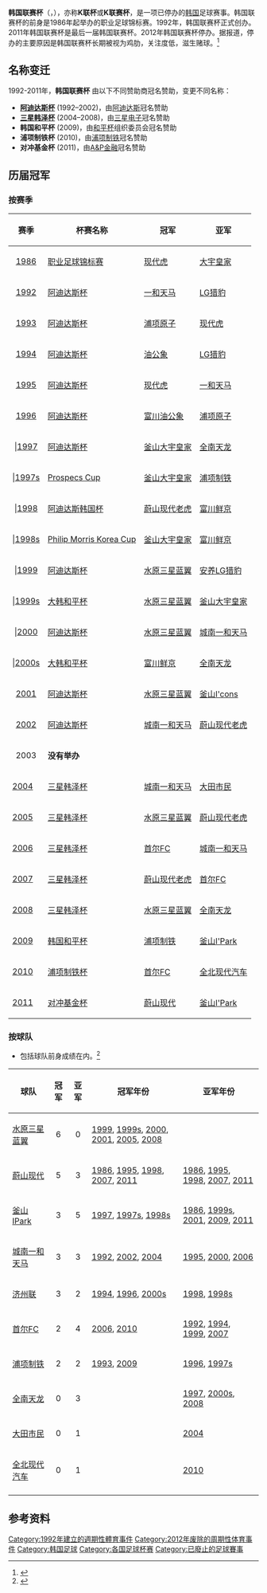 {{noteTA
|G1=KLeague
|G2=足球
}}
{{infobox football tournament
| name                 = 韩国联赛杯
| logo                 = 
| caption              = 
| founded              = 1992
| abolished            = 2012
| region               = {{flagicon|KOR}} [[韩国|韩国]]
| number of teams      = 16
| current champions    = [[蔚山现代|蔚山现代]] (2011)
| most titles          = 
| most successful club = [[水原三星蓝翼|水原三星蓝翼]]<br/>(6次)
| broadcasters         = 
| motto                = 
| website              = 
| current              = [[2011年韩国联赛杯|2011年韩国联赛杯]]
}}

'''韩国联赛杯'''（{{lang-ko|'''리그컵'''}}，{{lang-en|'''League Cup'''}}），亦称'''K联杯'''或'''K联赛杯'''，是一项已停办的[[韩国|韩国]]足球赛事。韩国联赛杯的前身是1986年起举办的职业足球锦标赛。1992年，韩国联赛杯正式创办。2011年韩国联赛杯是最后一届韩国联赛杯。2012年韩国联赛杯停办。据报道，停办的主要原因是韩国联赛杯长期被视为鸡肋，关注度低，滋生赌球。<ref>{{cite news|title=韩国防赌球频出奇招 新赛季停办重灾区联赛杯|url=http://sports.qq.com/a/20120228/000546.htm|accessdate=2013-10-05|newspaper=腾讯体育|date=2012-02-28}}</ref>

==名称变迁==
1992-2011年，'''韩国联赛杯''' 由以下不同赞助商冠名赞助，变更不同名称：
* '''[[阿迪达斯杯|阿迪达斯杯]]''' (1992–2002)，由[[阿迪达斯|阿迪达斯]]冠名赞助
* '''[[三星韩泽杯|三星韩泽杯]]''' (2004–2008)，由[[三星电子|三星电子]]冠名赞助
* '''韩国和平杯''' (2009)，由[[和平杯|和平杯]]组织委员会冠名赞助
* '''浦项制铁杯''' (2010)，由[[浦项制铁|浦项制铁]]冠名赞助
* '''对冲基金杯''' (2011)，由[[A&P金融|A&P金融]]冠名赞助

==历届冠军==
===按赛季===
{| class="wikitable" style="text-align:center;" 
|- 
!赛季!!杯赛名称!!冠军!!亚军
|-
!<CENTER>[[1986_Professional_Football_Championship|1986]]
|[[Professional_Football_Championship_(Korea)|职业足球锦标赛]]||align=left|[[蔚山现代|现代虎]]||align=left|[[釜山偶像|大宇皇家]]
|-
!<center>[[1992_Korean_League_Cup|1992]]
|[[阿迪达斯杯|阿迪达斯杯]]||align=left|[[城南FC|一和天马]]||align=left|[[LG猎豹|LG猎豹]]
|-
!<center>[[1993_Korean_League_Cup|1993]]
|[[阿迪达斯杯|阿迪达斯杯]]||align=left|[[浦项制铁|浦项原子]]||align=left|[[蔚山现代|现代虎]]
|-
!<center>[[1994_Korean_League_Cup|1994]]
|[[阿迪达斯杯|阿迪达斯杯]]||align=left|[[济州联|油公象]]||align=left|[[LG猎豹|LG猎豹]]
|-
!<center>[[1995_Korean_League_Cup|1995]]
|[[阿迪达斯杯|阿迪达斯杯]]||align=left|[[蔚山现代|现代虎]]||align=left|[[城南FC|一和天马]]
|-
!<center>[[1996_Korean_League_Cup|1996]]
|[[阿迪达斯杯|阿迪达斯杯]]||align=left|[[济州联|富川油公象]]||align=left|[[浦项制铁|浦项原子]]
|-
!<center>|[[1997_Korean_League_Cup|1997]]
|[[阿迪达斯杯|阿迪达斯杯]]||align=left|[[釜山大宇皇家|釜山大宇皇家]]||align=left|[[全南天龙|全南天龙]]
|-
!<center>|[[1997_Korean_League_Cup_(Supplementary_Cup)|1997s]]
|[[Korean_League_Cup_(Supplementary_Cup)|Prospecs Cup]]||align=left|[[釜山大宇皇家|釜山大宇皇家]]||align=left|[[浦项制铁|浦项制铁]]
|-
!<center>|[[1998_Korean_League_Cup|1998]]
|[[阿迪达斯杯|阿迪达斯韩国杯]]||align=left|[[蔚山现代老虎|蔚山现代老虎]]||align=left|[[济州联|富川鲜京]]
|-
!<center>|[[1998_Korean_League_Cup_(Supplementary_Cup)|1998s]]
|[[Korean_League_Cup_(Supplementary_Cup)|Philip Morris Korea Cup]]||align=left|[[釜山大宇皇家|釜山大宇皇家]]||align=left|[[济州联|富川鲜京]]
|-
!<center>|[[1999_Korean_League_Cup|1999]]
|[[阿迪达斯杯|阿迪达斯杯]]||align=left|[[水原三星蓝翼|水原三星蓝翼]]||align=left|[[安养LG猎豹|安养LG猎豹]]
|-
!<center>|[[1999_Korean_League_Cup_(Supplementary_Cup)|1999s]]
|[[Korean_League_Cup_(Supplementary_Cup)|大韩和平杯]]||align=left|[[水原三星蓝翼|水原三星蓝翼]]||align=left|[[釜山大宇皇家|釜山大宇皇家]]
|-
!<center>|[[2000_Korean_League_Cup|2000]]
|[[阿迪达斯杯|阿迪达斯杯]]||align=left|[[水原三星蓝翼|水原三星蓝翼]]||align=left|[[城南一和天马|城南一和天马]]
|-
!<center>|[[2000_Korean_League_Cup_(Supplementary_Cup)|2000s]] 
|[[Korean_League_Cup_(Supplementary_Cup)|大韩和平杯]]||align=left|[[济州联|富川鲜京]]||align=left|[[全南天龙|全南天龙]]
|-
!<center>[[2001_Korean_League_Cup|2001]]
|[[阿迪达斯杯|阿迪达斯杯]]||align=left|[[水原三星蓝翼|水原三星蓝翼]]||align=left|[[釜山偶像|釜山I'cons]]
|-
!<center>[[2002_Korean_League_Cup|2002]]
|[[阿迪达斯杯|阿迪达斯杯]]||align=left|[[城南一和天马|城南一和天马]]||align=left|[[蔚山现代老虎|蔚山现代老虎]]
|-
!<center>2003
|colspan="3"| '''没有举办'''
|-
![[2004_Korean_League_Cup|2004]]
|[[三星韩泽杯|三星韩泽杯]]||align=left|[[城南一和天马|城南一和天马]]||align=left|[[大田市民|大田市民]]
|-
![[2005_Korean_League_Cup|2005]]
|[[三星韩泽杯|三星韩泽杯]]||align=left|[[水原三星蓝翼|水原三星蓝翼]]||align=left|[[蔚山现代老虎|蔚山现代老虎]]
|-
![[2006_Korean_League_Cup|2006]]
|[[三星韩泽杯|三星韩泽杯]]||align=left|[[首尔FC|首尔FC]]||align=left|[[城南一和天马|城南一和天马]]
|-
![[2007_Korean_League_Cup|2007]]
|[[三星韩泽杯|三星韩泽杯]]||align=left|[[蔚山现代老虎|蔚山现代老虎]]||align=left|[[首尔FC|首尔FC]]
|-
![[2008_Korean_League_Cup|2008]]
|[[三星韩泽杯|三星韩泽杯]]||align=left|[[水原三星蓝翼|水原三星蓝翼]]||align=left|[[全南天龙|全南天龙]]
|-
![[2009_Korean_League_Cup|2009]]
|[[2009_Korean_League_Cup|韩国和平杯]]||align=left|[[浦项制铁|浦项制铁]]||align=left|[[釜山偶像|釜山I'Park]]
|-
![[2010_Korean_League_Cup|2010]]
|[[2010_Korean_League_Cup|浦项制铁杯]]||align=left|[[首尔FC|首尔FC]]||align=left|[[全北现代汽车|全北现代汽车]]
|-
![[2011_Korean_League_Cup|2011]]
|[[2011_Korean_League_Cup|对冲基金杯]]||align=left|[[蔚山现代|蔚山现代]]||align=left|[[釜山偶像|釜山I'Park]]
|}

===按球队===
* 包括球队前身成绩在内。<ref>{{cite news |url=|title=The Official K-League Annual Report  |publisher=K-League editorial division|date=|language=ko}}</ref>

{| class="wikitable" 
! 球队 !! 冠军 !! 亚军 !! 冠军年份 !! 亚军年份
|-
| [[水原三星蓝翼|水原三星蓝翼]]
| <center> 6 
| <center> 0
| [[1999_Korean_League_Cup|1999]], [[1999_Korean_League_Cup_(Supplementary_Cup)|1999s]], [[2000_Korean_League_Cup|2000]], [[2001_Korean_League_Cup|2001]], [[Korean_League_Cup_2005|2005]], [[2008_Korean_League_Cup|2008]]
|
|-
| [[蔚山现代|蔚山现代]]
| <center> 5 
| <center> 3 
| [[1986_Professional_Football_Championship|1986]], [[1995_Korean_League_Cup|1995]], [[1998_Korean_League_Cup|1998]], [[2007_Korean_League_Cup|2007]], [[2011_Korean_League_Cup|2011]]
| [[1986_Professional_Football_Championship|1986]], [[1995_Korean_League_Cup|1995]], [[1998_Korean_League_Cup|1998]], [[2007_Korean_League_Cup|2007]], [[2011_Korean_League_Cup|2011]]
|-
|[[釜山IPark|釜山IPark]]
| <center> 3 
| <center> 5 
| [[1997_Korean_League_Cup|1997]], [[1997_Korean_League_Cup_(Supplementary_Cup)|1997s]], [[1998_Korean_League_Cup_(Supplementary_Cup)|1998s]]
| [[1986_Professional_Football_Championship|1986]], [[1999_Korean_League_Cup_(Supplementary_Cup)|1999s]], [[2001_Korean_League_Cup|2001]], [[2009_Korean_League_Cup|2009]], [[2011_Korean_League_Cup|2011]]
|-
| [[城南一和天马|城南一和天马]]
| <center> 3 
| <center> 3 
| [[1992_Korean_League_Cup|1992]], [[2002_Korean_League_Cup|2002]], [[2004_Korean_League_Cup|2004]]
| [[1995_Korean_League_Cup|1995]], [[2000_Korean_League_Cup|2000]], [[2006_Korean_League_Cup|2006]]
|-
| [[济州联|济州联]]
| <center> 3 
| <center> 2 
| [[1994_Korean_League_Cup|1994]], [[1996_Korean_League_Cup|1996]], [[2000_Korean_League_Cup_(Supplementary_Cup)|2000s]]
| [[1998_Korean_League_Cup|1998]], [[1998_Korean_League_Cup_(Supplementary_Cup)|1998s]]
|-
| [[首尔FC|首尔FC]]
| <center> 2 
| <center> 4 
| [[2006_Korean_League_Cup|2006]], [[2010_Korean_League_Cup|2010]]
| [[1992_Korean_League_Cup|1992]], [[1994_Korean_League_Cup|1994]], [[1999_Korean_League_Cup|1999]], [[2007_Korean_League_Cup|2007]]
|-
| [[浦项制铁|浦项制铁]]
| <center> 2 
| <center> 2 
| [[1993_Korean_League_Cup|1993]], [[2009_Korean_League_Cup|2009]]
| [[1996_Korean_League_Cup|1996]], [[1997_Korean_League_Cup_(Supplementary_Cup)|1997s]]
|-
| [[全南天龙|全南天龙]]
| <center> 0 
| <center> 3 
|
| [[1997_Korean_League_Cup|1997]], [[2000_Korean_League_Cup_(Supplementary_Cup)|2000s]], [[2008_Korean_League_Cup|2008]]
|-
| [[大田市民|大田市民]]
| <center> 0 
| <center> 1 
|
| [[2004_Korean_League_Cup|2004]]
|-
| [[全北现代汽车|全北现代汽车]]
| <center> 0 
| <center> 1 
|
| [[2010_Korean_League_Cup|2010]]
|-
|}

== 参考资料 ==
{{reflist}}
{{National football (soccer) league cups}}
{{DEFAULTSORT:Korean League Cup}}
[[Category:1992年建立的週期性體育事件|Category:1992年建立的週期性體育事件]]
[[Category:2012年废除的周期性体育事件|Category:2012年废除的周期性体育事件]]
[[Category:韩国足球|Category:韩国足球]]
[[Category:各国足球杯赛|Category:各国足球杯赛]]
[[Category:已廢止的足球賽事|Category:已廢止的足球賽事]]
